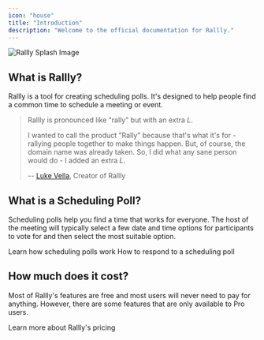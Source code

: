 ```yaml
---
icon: "house"
title: "Introduction"
description: "Welcome to the official documentation for Rallly."
---
```


<Frame>
  <img src="/images/self-hosting/splash.png" alt="Rallly Splash Image" />
</Frame>

## What is Rallly?

Rallly is a tool for creating scheduling polls. It's designed to help people find a common time to schedule a meeting or event.

> Rallly is pronounced like "rally" but with an extra _L_.
>
> I wanted to call the product "Rally" because that's what it's for - rallying people together to make things happen.
> But, of course, the domain name was already taken. So, I did what any sane person would do - I added an extra _L_.
>
> -- [Luke Vella](https://twitter.com/imlukevella), Creator of Rallly

## What is a Scheduling Poll?

Scheduling polls help you find a time that works for everyone. The host
of the meeting will typically select a few date and time options for participants to vote
for and then select the most suitable option.

<CardGroup cols={2}>
  <Card title="Workflow" icon="user" href="/workflow">
    Learn how scheduling polls work
  </Card>
  <Card title="Participant Guide" icon="users" href="/guide/participant-guide">
    How to respond to a scheduling poll
  </Card>
</CardGroup>

## How much does it cost?

Most of Rallly's features are free and most users will never need to pay for anything.
However, there are some features that are only available to Pro users.

<Card title="Pricing" icon="gem" href="https://kinpal.com/pricing">
  Learn more about Rallly's pricing
</Card>
